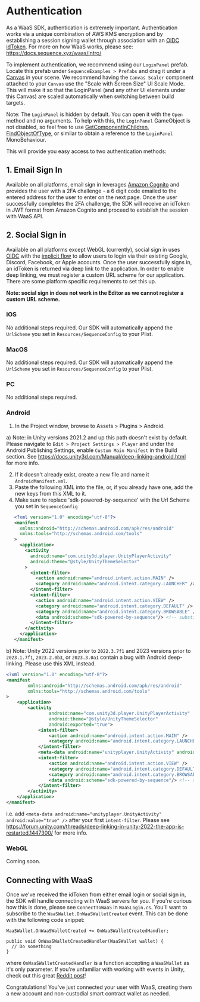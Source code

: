 # Authentication
As a WaaS SDK, authentication is extremely important. Authentication works via a unique combination of AWS KMS encryption and by establishing a session signing wallet through association with an [OIDC idToken](https://auth0.com/docs/secure/tokens/id-tokens/id-token-structure#sample-id-token). For more on how WaaS works, please see: https://docs.sequence.xyz/waas/intro/

To implement authentication, we recommend using our `LoginPanel` prefab. Locate this prefab under `SequenceExamples > Prefabs` and drag it under a [Canvas](https://docs.unity3d.com/2020.1/Documentation/Manual/UICanvas.html) in your scene.
We recommend having the `Canvas Scaler` component attached to your `Canvas` use the "Scale with Screen Size" UI Scale Mode. This will make it so that the LoginPanel (and any other UI elements under this Canvas) are scaled automatically when switching between build targets.

Note: The `LoginPanel` is hidden by default. You can open it with the `Open` method and no arguments. To help with this, the `LoginPanel` GameObject is not disabled, so feel free to use [GetComponentInChildren](https://docs.unity3d.com/ScriptReference/Component.GetComponentInChildren.html), [FindObjectOfType](https://docs.unity3d.com/ScriptReference/Object.FindObjectOfType.html), or similar to obtain a reference to the `LoginPanel` MonoBehaviour.

This will provide you easy access to two authentication methods:

## 1. Email Sign In
Available on all platforms, email sign in leverages [Amazon Cognito](https://aws.amazon.com/cognito/) and provides the user with a 2FA challenge - a 6 digit code emailed to the entered address for the user to enter on the next page.
Once the user successfully completes the 2FA challenge, the SDK will receive an idToken in JWT format from Amazon Cognito and proceed to establish the session with WaaS API.

## 2. Social Sign in
Available on all platforms except WebGL (currently), social sign in uses [OIDC](https://openid.net/developers/how-connect-works/) with the [implicit flow](https://auth0.com/docs/authenticate/login/oidc-conformant-authentication/oidc-adoption-implicit-flow) to allow users to login via their existing Google, Discord, Facebook, or Apple accounts.
Once the user successfully signs in, an idToken is returned via deep link to the application.
In order to enable deep linking, we must register a custom URL scheme for our application. There are some platform specific requirements to set this up.

<b>Note: social sign in does not work in the Editor as we cannot register a custom URL scheme.</b>

### iOS

No additional steps required. Our SDK will automatically append the `UrlScheme` you set in `Resources/SequenceConfig` to your Plist.

### MacOS

No additional steps required. Our SDK will automatically append the `UrlScheme` you set in `Resources/SequenceConfig` to your Plist.

### PC

No additional steps required.

### Android

1. In the Project window, browse to Assets > Plugins > Android.

  a) Note: in Unity versions 2021.2 and up this path doesn't exist by default. Please navigate to `Edit > Project Settings > Player` and under the Android Publishing Settings, enable `Custom Main Manifest` in the Build section. See https://docs.unity3d.com/Manual/deep-linking-android.html for more info.

2. If it doesn't already exist, create a new file and name it `AndroidManifest.xml`.
3. Paste the following XML into the file, or, if you already have one, add the new keys from this XML to it.
4. Make sure to replace 'sdk-powered-by-sequence' with the Url Scheme you set in `SequenceConfig`

```xml
   <?xml version="1.0" encoding="utf-8"?>
   <manifest
     xmlns:android="http://schemas.android.com/apk/res/android"
     xmlns:tools="http://schemas.android.com/tools"
   >
     <application>
       <activity
         android:name="com.unity3d.player.UnityPlayerActivity"
         android:theme="@style/UnityThemeSelector"
       >
         <intent-filter>
           <action android:name="android.intent.action.MAIN" />
           <category android:name="android.intent.category.LAUNCHER" />
         </intent-filter>
         <intent-filter>
           <action android:name="android.intent.action.VIEW" />
           <category android:name="android.intent.category.DEFAULT" />
           <category android:name="android.intent.category.BROWSABLE" />
           <data android:scheme="sdk-powered-by-sequence"/> <!-- substitute 'sdk-powered-by-sequence' with the Url Scheme you set in `SequenceConfig` -->
         </intent-filter>
       </activity>
     </application>
   </manifest>
```
  b) Note: Unity 2022 versions prior to `2022.3.7f1` and 2023 versions prior to `2023.1.7f1`, `2023.2.0b3`, or `2023.3.0a1` contain a bug with Android deep-linking. Please use this XML instead.
  ```xml
  <?xml version="1.0" encoding="utf-8"?>
  <manifest
          xmlns:android="http://schemas.android.com/apk/res/android"
          xmlns:tools="http://schemas.android.com/tools"
  >
      <application>
          <activity
                  android:name="com.unity3d.player.UnityPlayerActivity"
                  android:theme="@style/UnityThemeSelector"
                  android:exported="true">
              <intent-filter>
                  <action android:name="android.intent.action.MAIN" />
                  <category android:name="android.intent.category.LAUNCHER" />
              </intent-filter>
              <meta-data android:name="unityplayer.UnityActivity" android:value="true" />
              <intent-filter>
                  <action android:name="android.intent.action.VIEW" />
                  <category android:name="android.intent.category.DEFAULT" />
                  <category android:name="android.intent.category.BROWSABLE" />
                  <data android:scheme="sdk-powered-by-sequence"/> <!-- substitute 'sdk-powered-by-sequence' with the Url Scheme you set in `SequenceConfig` -->
              </intent-filter>
          </activity>
      </application>
  </manifest>
  ```
  i.e. add `<meta-data android:name="unityplayer.UnityActivity" android:value="true" />` after your first `intent-filter`. Please see https://forum.unity.com/threads/deep-linking-in-unity-2022-the-app-is-restarted.1447300/ for more info.

  ### WebGL
  
  Coming soon.

  ## Connecting with WaaS

  Once we've received the idToken from either email login or social sign in, the SDK will handle connecting with WaaS servers for you. If you're curious how this is done, please see `ConnectToWaaS` in `WaaSLogin.cs`.
  You'll want to subscribe to the `WaaSWallet.OnWaaSWalletCreated` event. This can be done with the following code snippet:
  ```
  WaaSWallet.OnWaaSWalletCreated += OnWaaSWalletCreatedHandler;

  public void OnWaaSWalletCreatedHandler(WaaSWallet wallet) {
    // Do something
  }
  ```
  where `OnWaaSWalletCreatedHandler` is a function accepting a `WaaSWallet` as it's only parameter. If you're unfamiliar with working with events in Unity, check out this great [Reddit post](https://www.reddit.com/r/gamedev/comments/u3hz2v/how_to_use_events_a_supersimple_unity_example/)!

  Congratulations! You've just connected your user with WaaS, creating them a new account and non-custodial smart contract wallet as needed.